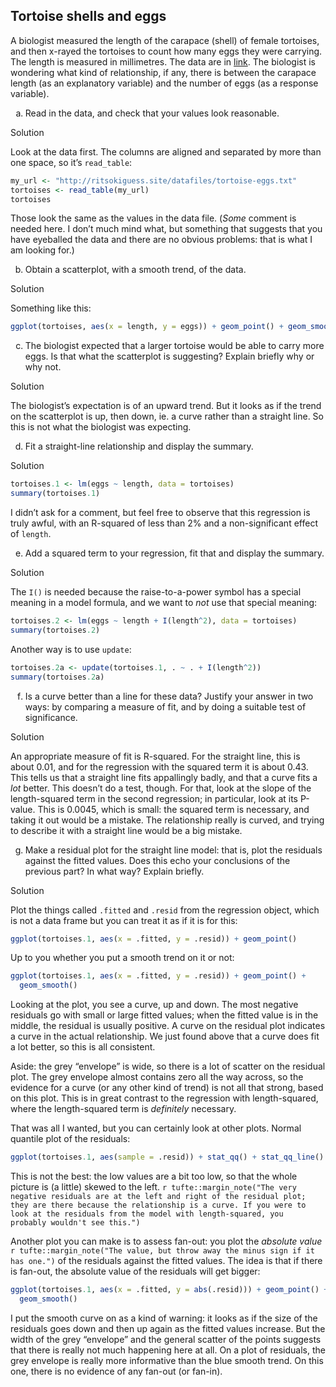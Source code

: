 ##  Tortoise shells and eggs


 A biologist measured the length of the carapace (shell) of
female tortoises, and then x-rayed the tortoises to count how many
eggs they were carrying. The length is measured in millimetres. The
data are in
[link](http://ritsokiguess.site/datafiles/tortoise-eggs.txt). The
biologist is wondering what kind of relationship, if any, there is
between the carapace length (as an explanatory variable) and the
number of eggs (as a response variable).



(a) Read in the data, and check that your values look
reasonable. 
 
Solution


Look at the data first. The columns are aligned and separated by
more than one space, so it's `read_table`:
```r
my_url <- "http://ritsokiguess.site/datafiles/tortoise-eggs.txt"
tortoises <- read_table(my_url)
tortoises
```

     

Those look the same as the values in the data file. (*Some*
comment is needed here. I don't much mind what, but something that
suggests that you have eyeballed the data and there are no obvious
problems: that is what I am looking for.)
 


(b) Obtain a scatterplot, with a smooth trend, of the data.

 
Solution


Something like this:
```r
ggplot(tortoises, aes(x = length, y = eggs)) + geom_point() + geom_smooth()
```

   
 


(c) The biologist expected that a larger tortoise would be able
to carry more eggs. Is that what the scatterplot is suggesting?
Explain briefly why or why not.

 
Solution


The biologist's expectation is of an upward trend. But it looks as
if the trend on the scatterplot is up, then down, ie.\ a curve
rather than a straight line. So this is not what the biologist was
expecting. 
 


(d) Fit a straight-line relationship and display the summary.

 
Solution


```r
tortoises.1 <- lm(eggs ~ length, data = tortoises)
summary(tortoises.1)
```

   

I didn't ask for a comment, but feel free to observe that this
regression is truly awful, with an R-squared of less than 2\% and a
non-significant effect of `length`.
 


(e) Add a squared term to your regression, fit that and display
the  summary.

 
Solution


The `I()` is needed because the raise-to-a-power symbol has
a special meaning in a model formula, and we want to *not*
use that special meaning:
```r
tortoises.2 <- lm(eggs ~ length + I(length^2), data = tortoises)
summary(tortoises.2)
```

 

Another way is to use `update`:

```r
tortoises.2a <- update(tortoises.1, . ~ . + I(length^2))
summary(tortoises.2a)
```

 
 


(f) Is a curve better than a line for these data? Justify your
answer in two ways: by comparing a measure of fit, and  by doing a
suitable test of significance.

 
Solution


An appropriate measure of fit is R-squared. For the straight line,
this is about 0.01, and for the regression with the squared term it
is about 0.43. This tells us that  a straight line fits appallingly
badly, and that a curve fits a *lot* better. 
This doesn't do a test, though. For that, look at the slope of the
length-squared term in the second regression; in particular,
look at its P-value. This is 0.0045, which is small: the squared
term is necessary, and taking it out would be a mistake. The
relationship really is curved, and trying to describe it with a
straight line would be a big mistake.
 


(g) Make a residual plot for the straight line model: that is, plot
the residuals against the fitted values.
 Does this echo
your conclusions of the previous part? In what way? Explain briefly.

 
Solution


Plot the things called `.fitted` and `.resid` from the
regression object, which is not a data frame but you can treat it as
if it is for this:

```r
ggplot(tortoises.1, aes(x = .fitted, y = .resid)) + geom_point()
```

 

Up to you whether you put a smooth trend on it or not:

```r
ggplot(tortoises.1, aes(x = .fitted, y = .resid)) + geom_point() +
  geom_smooth()
```

 
Looking at the plot, you see a curve, up and down. The most
negative residuals go with small or large fitted values; when the
fitted value is in the middle, the residual is usually positive. A
curve on the residual plot indicates a curve in the actual
relationship. We just found above that a curve does fit a lot
better, so this is all consistent.

Aside: the grey "envelope" is wide, so there is a lot of scatter on the
residual plot. The grey envelope almost contains zero all the way
across, so the evidence for a curve (or any other kind of trend) is
not all that strong, based on this plot. This is in great contrast to
the regression with length-squared, where the length-squared term is
*definitely* necessary. 

That was all I wanted, but you can certainly look at other
plots. Normal quantile plot of the residuals:

```r
ggplot(tortoises.1, aes(sample = .resid)) + stat_qq() + stat_qq_line()
```

 

This is not the best: the low values are a bit too low, so that the
whole picture is (a little) skewed to the left.
`r tufte::margin_note("The very   negative residuals are at the left and right of the residual plot;  they are there because the relationship is a curve. If you were to  look at the residuals from the model with length-squared, you  probably wouldn't see this.")`

Another plot you can make is to assess fan-out: you plot the
*absolute value*
`r tufte::margin_note("The value, but throw away the minus sign if it has one.")` of the residuals against the fitted values. The idea
is that if there is fan-out, the absolute value of the residuals will
get bigger:

```r
ggplot(tortoises.1, aes(x = .fitted, y = abs(.resid))) + geom_point() +
  geom_smooth()
```

 

I put the smooth curve on as a kind of warning: it looks as if the
size of the residuals goes down and then up again as the fitted values
increase. But the width of the grey "envelope" and the general
scatter of the points suggests that there is really not much happening
here at all. On a plot of residuals, the grey envelope is really more
informative than the blue smooth trend. On this one, there is no
evidence of any fan-out (or fan-in). 

 



